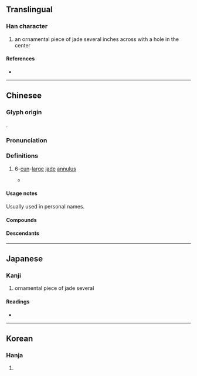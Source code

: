 {{character info/new}}
==Translingual==

===Han character===
{{Han char|rn=96|rad=玉|as=09|sn=13|four=13116|canj=MGJMM|ids=⿰𤣩宣}}

# an ornamental piece of jade several inches across with a hole in the center

====References====
* {{Han ref|kx=0736.200|dkj=21099|dj=1147.210|hdz=21128.080|uh=7444|ud=29764|bh=DEB1|bd=57009}}

----

==Chinesee==

===Glyph origin===
{{Han etym}}
{{Han compound|玉|alt1=𤣩|宣|ls=psc|c1=s|c2=p|t1=jade}}.

===Pronunciation===
{{zh-pron
|m=xuān
|c=syun1
|mc=y
|oc=y
|cat=n
}}

===Definitions===
{{zh-hanzi}}

# {{zh-obsolete}} 6-[[cun]]-[[large]] [[jade]] [[annulus]]
#* {{zh-x|有司 奉 瑄玉 嘉 牲 薦 饗。||CL|ref=Hanshu}}

====Usage notes====
Usually used in personal names.

====Compounds====
{{zh-der|瑄玉}}

====Descendants====
{{CJKV||せん|선}}

----

==Japanese==

===Kanji===
{{ja-kanji|grade=|rs=玉09}}

# ornamental piece of jade several

====Readings====
* {{ja-readings|on=[[せん]] (sen)|kun=|nanori=}}

----

==Korean==

===Hanja===
{{ko-hanja|hangeul=선|eumhun=|rv=seon|mr=sŏn|y=sen}}

# {{rfdef|ko|sort=玉09}}